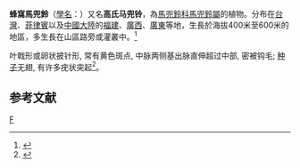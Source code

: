 {{Speciesbox 
| genus = Aristolochia
| species = foveolata
| authority = Merr.
| synonyms = 
* ''Aristolochia kaoi'' [[刘棠瑞|T. S. Liu]] et [[赖明洲|M. J. Lai]]
}}

'''蜂窩馬兜鈴'''（[[學名|學名]]：{{lang|la|''Aristolochia foveolata''}}）又名'''高氏马兜铃'''，為[[馬兜鈴科|馬兜鈴科]][[馬兜鈴屬|馬兜鈴屬]]的植物。分布在[[台灣|台灣]]、[[菲律賓|菲律賓]]以及[[中國大陸|中國大陸]]的[[福建|福建]]、[[廣西|廣西]]、[[廣東|廣東]]等地，生長於海拔400米至600米的地區，多生長在山區路旁或灌叢中。<ref>{{FRPS|蜂窠马兜铃}}</ref>

叶戟形或卵状披针形, 常有黄色斑点, 中脉两侧基出脉直伸超过中部, 密被钩毛; [[种子|种子]]无翅, 有许多疣状突起<ref>{{cite journal |last1=Xinxin |first1=Zhu |last2=Jun |first2=Wang |last3=Shuai |first3=Liao |last4=Jinshuang |first4=Ma |title=Synopsis of Aristolochia L. and Isotrema Raf. (Aristolochiaceae) in China |journal=Biodiversity Science |date=2019-10-20 |volume=27 |issue=10 |pages=1143 |doi=10.17520/biods.2019183}}</ref>。

==参考文献==
{{reflist}}
{{Taxonbar|from=Q15225500}}
[[Category:马兜铃属|F]]
{{植物小作品}}